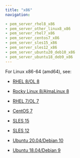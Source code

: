 ```yaml
---
title: "x86"
navigation:

- pem_server_rhel8_x86
- pem_server_other_linux8_x86
- pem_server_rhel7_x86
- pem_server_centos7_x86
- pem_server_sles15_x86
- pem_server_sles12_x86
- pem_server_ubuntu20_deb10_x86
- pem_server_ubuntu18_deb9_x86
---
```


For Linux x86-64 (amd64), see:
  - [RHEL 8/OL 8](pem_server_rhel8_x86)

  - [Rocky Linux 8/AlmaLinux 8](pem_server_other_linux8_x86)
  - [RHEL 7/OL 7](pem_server_rhel7_x86)
  - [CentOS 7](pem_server_centos7_x86)
  - [SLES 15](pem_server_sles15_x86)
  - [SLES 12](pem_server_sles12_x86)
  - [Ubuntu 20.04/Debian 10](pem_server_ubuntu20_deb10_x86)
  - [Ubuntu 18.04/Debian 9](pem_server_ubuntu18_deb9_x86)
